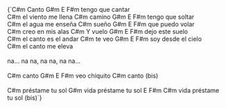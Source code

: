 <LyricsAndChords chords={DATA.song.chords}>
  {`C#m
Canto
          G#m     E  F#m
tengo que cantar
<br data-separator />
            C#m
el viento me llena
C#m
camino
          G#m    E  F#m
tengo que soltar
<br data-separator />
          C#m
el agua me enseña
C#m
sueño
          G#m   E  F#m
que puedo volar
<br data-separator />
           C#m
creo en mis alas
C#m
Y vuelo
          G#m   E  F#m
dejo este suelo
<br data-separator />
              C#m
el canto es el andar
C#m
te veo
             G#m   E  F#m
soy desde el cielo
<br data-separator />
           C#m
el canto me eleva
<br data-separator />
<br data-separator />
na... na na, na na, na na...
<br data-separator />
<br data-separator />
C#m
canto
       G#m   E  F#m
veo chiquito
C#m
canto                     (bis)
<br data-separator />
<br data-separator />
C#m
préstame tu sol
     G#m
vida préstame tu sol
     E     F#m    C#m
vida préstame  tu  sol    (bis)`}
</LyricsAndChords>
